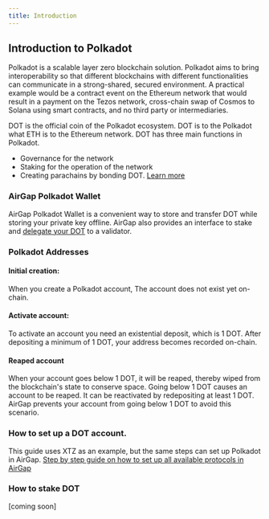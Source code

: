 ```yaml
---
title: Introduction
---
```


## Introduction to Polkadot 
Polkadot is a scalable layer zero blockchain solution.
Polkadot aims to bring interoperability so that different blockchains with different functionalities can communicate in a strong-shared, secured environment. A practical example would be a contract event on the Ethereum network that would result in a payment on the Tezos network, cross-chain swap of Cosmos to Solana using smart contracts, and no third party or intermediaries.

DOT is the official coin of the Polkadot ecosystem. DOT is to the Polkadot what ETH is to the Ethereum network. DOT has three main functions in Polkadot.
- Governance for the network
- Staking for the operation of the network
- Creating parachains by bonding DOT.
[Learn more](https://polkadot.network/)
### AirGap Polkadot Wallet
AirGap Polkadot Wallet is a convenient way to store and transfer DOT while storing your private key offline. AirGap also provides an interface to stake and [delegate your DOT](https://medium.com/airgap-it/airgap-adds-polkadot-support-with-delegation-a4d14a8b55d3) to a validator.

### Polkadot Addresses
#### Initial creation: 
When you create a Polkadot account, The account does not exist yet on-chain. 
#### Activate account: 
To activate an account you need an existential deposit, which is 1 DOT. After depositing a minimum of 1 DOT, your address becomes recorded on-chain.
#### Reaped account
When your account goes below 1 DOT, it will be reaped, thereby wiped from the blockchain's state to conserve space.
Going below 1 DOT causes an account to be reaped. It can be reactivated by redepositing at least 1 DOT. 
AirGap prevents your account from going below 1 DOT to avoid this scenario.

### How to set up a DOT account.
This guide uses XTZ as an example, but the same steps can set up Polkadot in AirGap.
[Step by step guide on how to set up all available protocols in AirGap](https://medium.com/airgap-it/airgap-the-step-by-step-guide-c4c3d3fe9a05)

### How to stake DOT
[coming soon]
